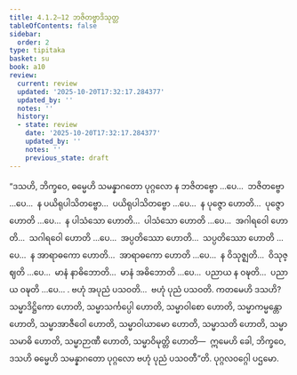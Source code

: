 ```yaml
---
title: 4.1.2–12 ဘဇိတဗ္ဗာဒိသုတ္တ
tableOfContents: false
sidebar:
  order: 2
type: tipitaka
basket: su
book: a10
review:
  current: review
  updated: '2025-10-20T17:32:17.284377'
  updated_by: ''
  notes: ''
  history:
  - state: review
    date: '2025-10-20T17:32:17.284377'
    updated_by: ''
    notes: ''
    previous_state: draft
---
```



<DynamicBreadcrumb />


<ReviewStatus review={frontmatter.review} showDetails={true} />

<HypothesisAnnotation frontmatter={frontmatter} />

<Division number="156–166" book="a10" e="ch" v="17">

<Paragraph number="1153" book="a10">
“ဒသဟိ, ဘိက္ခဝေ, ဓမ္မေဟိ သမန္နာဂတော ပုဂ္ဂလော န ဘဇိတဗ္ဗော …ပေ…  ဘဇိတဗ္ဗော …ပေ…  န ပယိရုပါသိတဗ္ဗော…  ပယိရုပါသိတဗ္ဗော …ပေ…  န ပုဇ္ဇော ဟောတိ…  ပုဇ္ဇော ဟောတိ …ပေ…  န ပါသံသော ဟောတိ…  ပါသံသော ဟောတိ …ပေ…  အဂါရဝေါ ဟောတိ…  သဂါရဝေါ ဟောတိ …ပေ…  အပ္ပတိဿော ဟောတိ…  သပ္ပတိဿော ဟောတိ …ပေ…  န အာရာဓကော ဟောတိ…  အာရာဓကော ဟောတိ …ပေ…  န ဝိသုဇ္ဈတိ…  ဝိသုဇ္ဈတိ …ပေ…  မာနံ နာဓိဘောတိ…  မာနံ အဓိဘောတိ …ပေ…  ပညာယ န ဝဍ္ဎတိ…  ပညာယ ဝဍ္ဎတိ …ပေ… .
</Paragraph>

<Paragraph number="1154" book="a10">
ဗဟုံ အပုညံ ပသဝတိ…  ဗဟုံ ပုညံ ပသဝတိ. ကတမေဟိ ဒသဟိ? သမ္မာဒိဋ္ဌိကော ဟောတိ, သမ္မာသင်္ကပ္ပေါ ဟောတိ, သမ္မာဝါစော ဟောတိ, သမ္မာကမ္မန္တော ဟောတိ, သမ္မာအာဇီဝေါ ဟောတိ, သမ္မာဝါယာမော ဟောတိ, သမ္မာသတိ ဟောတိ, သမ္မာသမာဓိ ဟောတိ, သမ္မာဉာဏီ ဟောတိ, သမ္မာဝိမုတ္တိ ဟောတိ—  ဣမေဟိ ခေါ, ဘိက္ခဝေ, ဒသဟိ ဓမ္မေဟိ သမန္နာဂတော ပုဂ္ဂလော ဗဟုံ ပုညံ ပသဝတီ”တိ.

</Paragraph>
</Division>

<Paragraph number="1155" type="center" book="a10">
ပုဂ္ဂလဝဂ္ဂေါ ပဌမော.
</Paragraph>